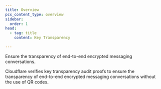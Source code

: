 ```yaml
---
title: Overview
pcx_content_type: overview
sidebar:
  order: 1
head:
  - tag: title
    content: Key Transparency

---
```



<Description>

Ensure the transparency of end-to-end encrypted messaging conversations.

</Description>

Cloudflare verifies key transparency audit proofs to ensure the transparency of end-to-end encrypted messaging conversations without the use of QR codes. 